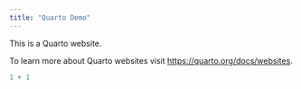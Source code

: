```yaml
---
title: "Quarto Demo"
---
```


This is a Quarto website.

To learn more about Quarto websites visit <https://quarto.org/docs/websites>.

```r
1 + 1
```

